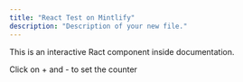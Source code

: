 ```yaml
---
title: "React Test on Mintlify"
description: "Description of your new file."
---
```


This is an interactive Ract component inside documentation.


<Counter />

Click on + and - to set the counter 


